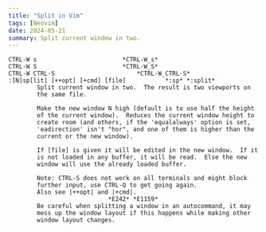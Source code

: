 ```yaml
---
title: "Split in Vim"
tags: [Neovim]
date: 2024-05-21
summary: Split current window in two.
---
```


```shell
CTRL-W s						*CTRL-W_s*
CTRL-W S						*CTRL-W_S*
CTRL-W CTRL-S						*CTRL-W_CTRL-S*
:[N]sp[lit] [++opt] [+cmd] [file]			*:sp* *:split*
		Split current window in two.  The result is two viewports on
		the same file.

		Make the new window N high (default is to use half the height
		of the current window).  Reduces the current window height to
		create room (and others, if the 'equalalways' option is set,
		'eadirection' isn't "hor", and one of them is higher than the
		current or the new window).

		If [file] is given it will be edited in the new window.  If it
		is not loaded in any buffer, it will be read.  Else the new
		window will use the already loaded buffer.

		Note: CTRL-S does not work on all terminals and might block
		further input, use CTRL-Q to get going again.
		Also see |++opt| and |+cmd|.
							*E242* *E1159*
		Be careful when splitting a window in an autocommand, it may
		mess up the window layout if this happens while making other
		window layout changes.
```
